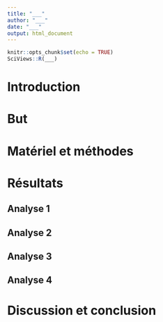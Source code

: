 ```yaml
---
title: "___"
author: "___"
date: "___"
output: html_document
---
```


```r
knitr::opts_chunk$set(echo = TRUE)
SciViews::R(___)
```

<!---% Ce document doit être une synthèse de votre carnet de notes. Laissez les zones de code visibles dans la page HTML. Donc, n'utilisez *pas* l'argument `echo=FALSE` dans les chunks ! -->

# Introduction

<!--% L'introduction doit se baser sur l'état de l'art que vous avez réalisé durant la première phase de ce projet. Rédigez une introduction de 4 à 7 paragraphes. -->

# But

<!--% Explicitez le but de l'étude dans cette section en une ou deux phrases. -->

# Matériel et méthodes

<!--% La section matériel et méthodes doit comprendre une première partie qui présente le lieu d'étude, la façon dont les données ont été collectées,... Cette première partie est à rédiger en s'appuyant sur le fichier `docs/doubs_notes_data.rmd`. Une seconde partie présentera les outils statistiques et logiciels utilisés (pensez à citer vos logiciels complètement, c'est-à-dire leur nom et leur numéro de version). -->

# Résultats

<!--% Présentez ici quatre analyses multivariées issues de votre bloc-notes `docs/doubs_notes_analysis.Rmd` (une par étudiant). Vous devez sélectionner celles qui vous paraissent les plus pertinentes dans le contexte de votre étude. L'interprétation de ces quatre analyses fera ici l'objet d'un remaniement du texte pour former une section résultats qui se lit de manière fluide et continue. -->

## Analyse 1

<!--% Code nécessaire pour générer l'analyse indépendamment des autres documents + interprétation et justification du choix en 3 à 5 phrases (étudiant 1 - ne modifiez pas le titre !). -->

## Analyse 2

<!--% Code nécessaire pour générer l'analyse indépendamment des autres documents + interprétation et justification du choix en 3 à 5 phrases (étudiant 2 - ne modifiez pas le titre !). -->

## Analyse 3

<!--% Code nécessaire pour générer l'analyse indépendamment des autres documents + interprétation et justification du choix en 3 à 5 phrases (étudiant 3 - ne modifiez pas le titre !). -->

## Analyse 4

<!--% Code nécessaire pour générer l'analyse indépendamment des autres documents + interprétation et justification du choix en 3 à 5 phrases (étudiant 4 - ne modifiez pas le titre !). -->

# Discussion et conclusion

<!--% Discutez vos résultats et remettez-les dans le contexte de la bibliographie que vous avez réalisée au début de ce travail. Concluez enfin ce projet en restant dans la thématique définie par le but du travail et en montrant les progrès réalisés ou non depuis pour maîtriser les pollutions et les déchets dans la rivière (voyez par exemple ici: https://www.estrepublicain.fr/environnement/2021/05/11/pollution-et-poissons-morts-le-comte-tue-nos-rivieres). Cette section ne peut pas dépasser 5 ou 6 paragraphes : restez concis. -->
